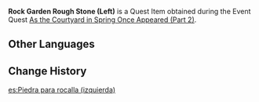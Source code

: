 {{Item Infobox
|id           = 101840
|image        = Item Rock Garden Rough Stone (Left).png
|type         = Quest Items
|group        = Event Items
|description  = Mountain rocks. They look suited in all ways to be used as base materials from which to carve rocks for the bonsai's left side.
|source1      = [[As the Courtyard in Spring Once Appeared (Part 2)]]
|event        = Summertime Odyssey
}}
'''Rock Garden Rough Stone (Left)''' is a Quest Item obtained during the Event Quest [[As the Courtyard in Spring Once Appeared (Part 2)]].

==Other Languages==
{{Other Languages
|default_hidden = 1
|en      = Rock Garden Rough Stone (Left)
|zhs     = 假山原石（左）
|zhs_rm  = Jiǎshān Yuánshí (Zuǒ)
|zht     = 假山原石（左）
|zht_rm  = Jiǎshān Yuánshí (Zuǒ)
|ja      = 築山原岩（左）
|ja_rm   = Chikusan Gengan (Hidari){{Assumed}}
|ko      = 가산 원석 (좌)
|ko_rm   = Gasan Wonseok (Jwa)
|es      = Piedra para rocalla (izquierda)
|fr      = Cailloux bruts de jardin (gauche)
|ru      = Камень рокария (левый)
|th      = หินกรวดสวน (ซ้าย)
|th_rm   = 
|vi      = Đá Hòn Non Bộ (Trái)
|de      = Steingarten-Rohling (links)
|id      = Batu Kasar Taman Batu (Kiri)
|pt      = Pedra Áspera do Jardim de Rocha (Esquerda)
}}

==Change History==
{{Change History|2.8}}

[[es:Piedra para rocalla (izquierda)]]